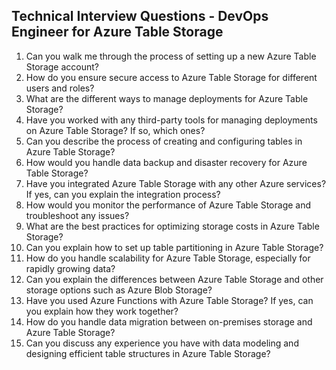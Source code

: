 

## Technical Interview Questions - DevOps Engineer for Azure Table Storage

1. Can you walk me through the process of setting up a new Azure Table Storage account? 
2. How do you ensure secure access to Azure Table Storage for different users and roles? 
3. What are the different ways to manage deployments for Azure Table Storage? 
4. Have you worked with any third-party tools for managing deployments on Azure Table Storage? If so, which ones? 
5. Can you describe the process of creating and configuring tables in Azure Table Storage? 
6. How would you handle data backup and disaster recovery for Azure Table Storage? 
7. Have you integrated Azure Table Storage with any other Azure services? If yes, can you explain the integration process? 
8. How would you monitor the performance of Azure Table Storage and troubleshoot any issues? 
9. What are the best practices for optimizing storage costs in Azure Table Storage? 
10. Can you explain how to set up table partitioning in Azure Table Storage? 
11. How do you handle scalability for Azure Table Storage, especially for rapidly growing data? 
12. Can you explain the differences between Azure Table Storage and other storage options such as Azure Blob Storage? 
13. Have you used Azure Functions with Azure Table Storage? If yes, can you explain how they work together? 
14. How do you handle data migration between on-premises storage and Azure Table Storage? 
15. Can you discuss any experience you have with data modeling and designing efficient table structures in Azure Table Storage?